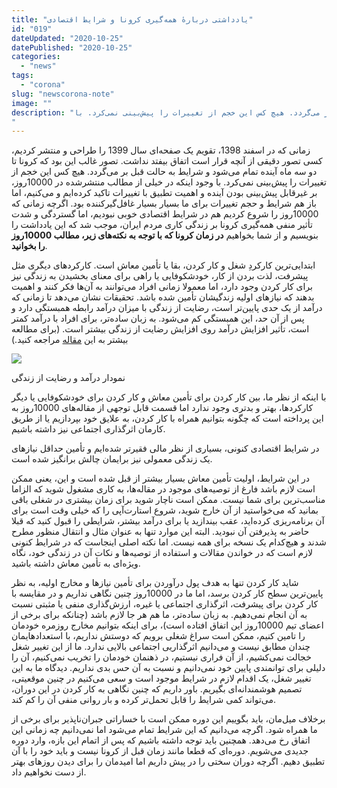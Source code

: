 ```yaml
---
title: "یادداشتی دربارهٔ همه‌گیری کرونا و شرایط اقتصادی"
id: "019"
dateUpdated: "2020-10-25"
datePublished: "2020-10-25"
categories:
  - "news"
tags:
  - "corona"
slug: "newscorona-note"
image: ""
description: "زمانی که در اسفند 1398، تقویم یک صفحه‌ای سال 1399 را طراحی و منتشر کردیم، کسی تصور دقیقی از آنچه قرار است اتفاق بیفتد نداشت. تصور غالب این بود که کرونا تا دو سه ماه آینده تمام می‌شود و شرایط به حالت قبل بر می‌گردد. هیچ کس این خجم از تغییرات را پیش‌بینی نمی‌کرد. با
"
---
```


زمانی که در اسفند 1398، تقویم یک صفحه‌ای سال 1399 را طراحی و منتشر کردیم، کسی تصور دقیقی از آنچه قرار است اتفاق بیفتد نداشت. تصور غالب این بود که کرونا تا دو سه ماه آینده تمام می‌شود و شرایط به حالت قبل بر می‌گردد. هیچ کس این خجم از تغییرات را پیش‌بینی نمی‌کرد. با وجود اینکه در خیلی از مطالب منتشرشده در 10000روز، بر غیرقابل پیش‌بینی بودن آینده و اهمیت تطبیق با تغییرات تاکید کرده‌ایم و می‌کنیم، اما باز هم شرایط و حجم تغییرات برای ما بسیار بسیار غافل‌گیرکننده بود. اگرچه زمانی که 10000روز را شروع کردیم هم در شرایط اقتصادی خوبی نبودیم، اما گستردگی و شدت تأثیر منفی همه‌گیری کرونا بر زندگی کاری مردم ایران، موجب شد که این یادداشت را بنویسیم و از شما بخواهیم **در زمان کرونا که با توجه به نکته‌های زیر، مطالب 10000روز را بخوانید**.

ابتدایی‌ترین کارکردِ شغل و کار کردن، بقا یا تأمین معاش است. کارکردهای دیگری مثل پیشرفت، لذت بردن از کار، خودشکوفایی یا راهی برای معنای بخشیدن به زندگی نیز برای کار کردن وجود دارد، اما معمولا زمانی افراد می‌توانند به آن‌ها فکر کنند و اهمیت بدهند که نیازهای اولیه زندگیشان تأمین شده باشد. تحقیقات نشان می‌دهد تا زمانی که درآمد از یک حدی پایین‌تر است، رضایت از زندگی با میزان درآمد رابطه همبستگی دارد و پس از آن حد، این همبستگی کم می‌شود. به زبان ساده‌تر، برای افراد با درآمد کمتر است، تأثیر افزایش درآمد روی افزایش رضایت از زندگی بیشتر است. (برای مطالعه بیشتر به این [مقاله](https://80000hours.org/career-guide/job-satisfaction/) مراجعه کنید.)

![](https://10000rooz.ir/wp-content/uploads/2020/10/درآمد-و-رضایت-از-زندگی-1024x543.png)

نمودار درآمد و رضایت از زندگی

با اینکه از نظر ما، بین کار کردن برای تأمین معاش و کار کردن برای خودشکوفایی یا دیگر کارکردها، بهتر و بدتری وجود ندارد اما قسمت قابل توجهی از مقاله‌های 10000روز به این پرداخته است که چگونه بتوانیم همراه با کار کردن، به علایق خود بپردازیم یا از طریق کارمان اثرگذاری اجتماعی نیز داشته باشیم.

در شرایط اقتصادی کنونی، بسیاری از نظر مالی فقیرتر شده‌ایم و تأمین حداقل نیازهای یک زندگی معمولی نیز برایمان چالش برانگیز شده است.

در این شرایط، اولیت تأمین معاش بسیار بیشتر از قبل شده است و این، یعنی ممکن است لازم باشد فارغ از توصیه‌های موجود در مقاله‌ها، به کاری مشغول شوید که الزاما مناسب‌ترین برای شما نیست. ممکن است ناچار شوید برای زمان بیشتری در شغلی باقی بمانید که می‌خواستید از آن خارج شوید، شروع استارت‌آپی را که خیلی وقت است برای آن برنامه‌ریزی کرده‌اید، عقب بیندازید یا برای درآمد بیشتر، شرایطی را قبول کنید که قبلا حاضر به پذیرفتن آن نبودید. البته این موارد تنها به عنوان مثال و انتقال منظور مطرح شدند و هیچ‌کدام یک نسخه برای همه نیست. اما نکته اصلی اینجاست که در شرایط کنونی لازم است که در خواندن مقالات و استفاده از توصیه‌ها و نکات آن در زندگی خود، نگاه ویژه‌ای به تأمین معاش داشته باشید.

شاید کار کردن تنها به هدف پول درآوردن برای تأمین نیازها و مخارج اولیه، به نظر پایین‌ترین سطح کار کردن برسد، اما ما در 10000روز چنین نگاهی نداریم و در مقایسه با کار کردن برای پیشرفت، اثرگذاری اجتماعی یا غیره، ارزش‌گذاری منفی یا مثبتی نسبت به آن انجام نمی‌دهیم. به زبان ساده‌تر، ما هم هر جا لازم باشد (چنانکه برای برخی از اعضای تیم 10000روز این اتفاق افتاده است)، برای اینکه بتوانیم مخارج روزمره خودمان را تامین کنیم، ممکن است سراغ شغلی برویم که دوستش نداریم، با استعدادهایمان چندان مطابق نیست و می‌دانیم اثرگذاریی اجتماعی بالایی ندارد. ما از این تغییر شغل خجالت نمی‌کشیم، از آن فراری نیستیم، در ذهنمان خودمان را تخریب نمی‌کنیم، آن را دلیلی برای توانمندی پایین خود نمی‌دانیم و نسبت به آن حس بدی نداریم. دیدگاه ما به این تغییر شغل، یک اقدام لازم در شرایط موجود است و سعی می‌کنیم در چنین موقعیتی، تصمیم هوشمندانه‌ای بگیریم. باور داریم که چنین نگاهی به کار کردن در این دوران، می‌تواند کمی شرایط را قابل تحمل‌تر کرده و بار روانی منفی آن را کم کند.

برخلاف میل‌مان، باید بگوییم این دوره ممکن است با خساراتی جبران‌ناپذیر برای برخی از ما همراه شود. اگرچه می‌دانیم که این شرایط تمام می‌شود اما نمی‌دانیم چه زمانی این اتفاق رخ می‌دهد. همچنین باید توجه داشته باشیم که پس از اتمام این بازه، وارد دوره جدیدی می‌شویم. دوره‌ای که قطعا مانند زمان قبل از کرونا نیست و باید خود را با آن تطبیق دهیم. اگرچه دوران سختی را در پیش داریم اما امیدمان را برای دیدن روز‌های بهتر از دست نخواهیم داد.
